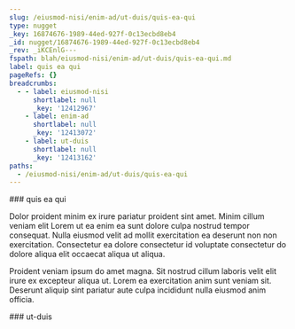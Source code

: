 ```yaml
---
slug: /eiusmod-nisi/enim-ad/ut-duis/quis-ea-qui
type: nugget
_key: 16874676-1989-44ed-927f-0c13ecbd8eb4
_id: nugget/16874676-1989-44ed-927f-0c13ecbd8eb4
_rev: _iKCEnlG---
fspath: blah/eiusmod-nisi/enim-ad/ut-duis/quis-ea-qui.md
label: quis ea qui
pageRefs: {}
breadcrumbs:
  - - label: eiusmod-nisi
      shortlabel: null
      _key: '12412967'
    - label: enim-ad
      shortlabel: null
      _key: '12413072'
    - label: ut-duis
      shortlabel: null
      _key: '12413162'
paths:
  - /eiusmod-nisi/enim-ad/ut-duis/quis-ea-qui
---
```


<NuggetArea>
<Nugget slug="/eiusmod-nisi/enim-ad/ut-duis/quis-ea-qui" type="nugget" _key="16874676-1989-44ed-927f-0c13ecbd8eb4" _id="nugget/16874676-1989-44ed-927f-0c13ecbd8eb4" _rev="_iKCEnlG---" fspath="blah/eiusmod-nisi/enim-ad/ut-duis/quis-ea-qui.md" label="quis ea qui" paths="/eiusmod-nisi/enim-ad/ut-duis/quis-ea-qui">
<NuggetBody>
### quis ea qui

Dolor proident minim ex irure pariatur proident sint amet. Minim cillum veniam elit Lorem ut ea enim ea sunt dolore culpa nostrud tempor consequat. Nulla eiusmod velit ad mollit exercitation ea deserunt non non exercitation. Consectetur ea dolore consectetur id voluptate consectetur do dolore aliqua elit occaecat aliqua ut aliqua.

Proident veniam ipsum do amet magna. Sit nostrud cillum laboris velit elit irure ex excepteur aliqua ut. Lorem ea exercitation anim sunt veniam sit. Deserunt aliquip sint pariatur aute culpa incididunt nulla eiusmod anim officia.

</NuggetBody>
<Breadcrumbs>
<Crumbs>
<Crumb _key="12412967" label="eiusmod-nisi" /><Crumb _key="12413072" label="enim-ad" /><Crumb _key="12413162" label="ut-duis" />
</Crumbs>
</Breadcrumbs>
</Nugget>

<NuggetsInbound>
</NuggetsInbound>
<NuggetsOutbound>
</NuggetsOutbound>
</NuggetArea>
<PassagesInbound>
<Passage direction="inbound" type="passage" _key="12413162" _id="passage/12413162" _rev="_iKCEnl---_" label="ut-duis" passage="ut-duis" fspath="blah/eiusmod-nisi/enim-ad/ut-duis" paths="/eiusmod-nisi/enim-ad/ut-duis" slug="/eiusmod-nisi/enim-ad/ut-duis">
<NuggetBody>
### ut-duis

</NuggetBody>
<Breadcrumbs>
<Crumbs>
<Crumb _key="12412967" label="eiusmod-nisi" /><Crumb _key="12413072" label="enim-ad" />
</Crumbs>
</Breadcrumbs>
</Passage>

</PassagesInbound>
<PassagesOutbound>
</PassagesOutbound>